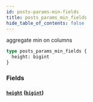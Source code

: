 ```yaml
---
id: posts-params-min-fields
title: posts_params_min_fields
hide_table_of_contents: false
---
```


aggregate min on columns

```graphql
type posts_params_min_fields {
  height: bigint
}
```

### Fields

#### [`height`](#) ([`bigint`](../scalars/bigint))
